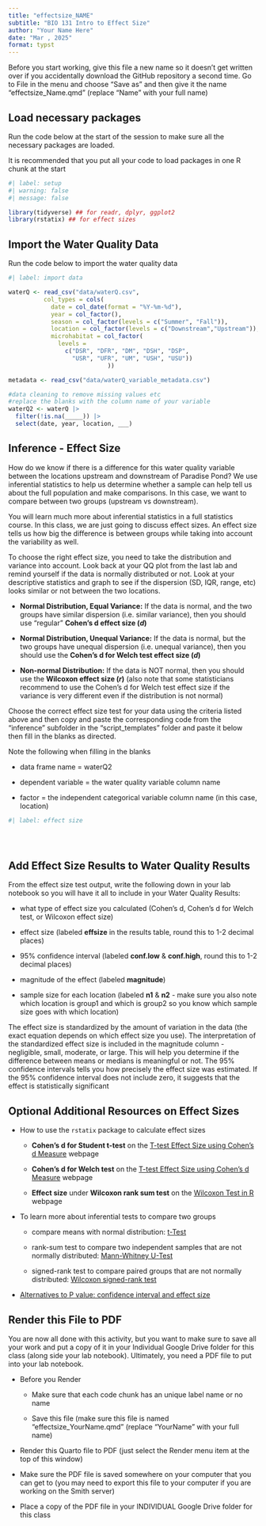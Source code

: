```yaml
---
title: "effectsize_NAME"
subtitle: "BIO 131 Intro to Effect Size"
author: "Your Name Here"
date: "Mar , 2025"
format: typst
---
```


Before you start working, give this file a new name so it doesn't get written over if you accidentally download the GitHub repository a second time. Go to File in the menu and choose "Save as" and then give it the name "effectsize_Name.qmd" (replace "Name" with your full name)

## Load necessary packages

Run the code below at the start of the session to make sure all the necessary packages are loaded.

It is recommended that you put all your code to load packages in one R chunk at the start

```r
#| label: setup
#| warning: false
#| message: false

library(tidyverse) ## for readr, dplyr, ggplot2
library(rstatix) ## for effect sizes

```

## Import the Water Quality Data

Run the code below to import the water quality data

```r
#| label: import data

waterQ <- read_csv("data/waterQ.csv",
          col_types = cols(
            date = col_date(format = "%Y-%m-%d"), 
            year = col_factor(),
            season = col_factor(levels = c("Summer", "Fall")),
            location = col_factor(levels = c("Downstream","Upstream")),
            microhabitat = col_factor(
              levels = 
                c("DSR", "DFR", "DM", "DSH", "DSP",
                  "USR", "UFR", "UM", "USH", "USU"))
                            ))

metadata <- read_csv("data/waterQ_variable_metadata.csv")

#data cleaning to remove missing values etc
#replace the blanks with the column name of your variable
waterQ2 <- waterQ |> 
  filter(!is.na(_____)) |> 
  select(date, year, location, ___)

```

## Inference - Effect Size

How do we know if there is a difference for this water quality variable between the locations upstream and downstream of Paradise Pond? We use inferential statistics to help us determine whether a sample can help tell us about the full population and make comparisons. In this case, we want to compare between two groups (upstream vs downstream).

You will learn much more about inferential statistics in a full statistics course. In this class, we are just going to discuss effect sizes. An effect size tells us how big the difference is between groups while taking into account the variability as well.

To choose the right effect size, you need to take the distribution and variance into account. Look back at your QQ plot from the last lab and remind yourself if the data is normally distributed or not. Look at your descriptive statistics and graph to see if the dispersion (SD, IQR, range, etc) looks similar or not between the two locations.

-   **Normal Distribution, Equal Variance:** If the data is normal, and the two groups have similar dispersion (i.e. similar variance), then you should use "regular" **Cohen's d effect size (*d*)**

-   **Normal Distribution, Unequal Variance:** If the data is normal, but the two groups have unequal dispersion (i.e. unequal variance), then you should use the **Cohen's d for Welch test effect size (*d*)**

-   **Non-normal Distribution:** If the data is NOT normal, then you should use the **Wilcoxon effect size (*r*)** (also note that some statisticians recommend to use the Cohen's d for Welch test effect size if the variance is very different even if the distribution is not normal)

Choose the correct effect size test for your data using the criteria listed above and then copy and paste the corresponding code from the "inference" subfolder in the "script_templates" folder and paste it below then fill in the blanks as directed.

Note the following when filling in the blanks

-   data frame name = waterQ2

-   dependent variable = the water quality variable column name

-   factor = the independent categorical variable column name (in this case, location)

```r
#| label: effect size   





```

## Add Effect Size Results to Water Quality Results

From the effect size test output, write the following down in your lab notebook so you will have it all to include in your Water Quality Results:

-   what type of effect size you calculated (Cohen's d, Cohen's d for Welch test, or Wilcoxon effect size)

-   effect size (labeled **effsize** in the results table, round this to 1-2 decimal places)

-   95% confidence interval (labeled **conf.low** & **conf.high**, round this to 1-2 decimal places)

-   magnitude of the effect (labeled **magnitude**)

-   sample size for each location (labeled **n1** & **n2** - make sure you also note which location is group1 and which is group2 so you know which sample size goes with which location)

The effect size is standardized by the amount of variation in the data (the exact equation depends on which effect size you use). The interpretation of the standardized effect size is included in the magnitude column - negligible, small, moderate, or large. This will help you determine if the difference between means or medians is meaningful or not. The 95% confidence intervals tells you how precisely the effect size was estimated. If the 95% confidence interval does not include zero, it suggests that the effect is statistically significant

::: {.callout-note appearance="minimal"}
## Optional Additional Resources on Effect Sizes

-   How to use the `rstatix` package to calculate effect sizes

    -   **Cohen’s d for Student t-test** on the [T-test Effect Size using Cohen's d Measure](https://www.datanovia.com/en/lessons/t-test-effect-size-using-cohens-d-measure/) webpage

    -   **Cohen’s d for Welch test** on the [T-test Effect Size using Cohen's d Measure](https://www.datanovia.com/en/lessons/t-test-effect-size-using-cohens-d-measure/) webpage

    -   **Effect size** under **Wilcoxon rank sum test** on the [Wilcoxon Test in R](https://www.datanovia.com/en/lessons/wilcoxon-test-in-r/) webpage

-   To learn more about inferential tests to compare two groups

    -   compare means with normal distribution: [t-Test](https://datatab.net/tutorial/t-test)

    -   rank-sum test to compare two independent samples that are not normally distributed: [Mann-Whitney U-Test](https://datatab.net/tutorial/mann-whitney-u-test)

    -   signed-rank test to compare paired groups that are not normally distributed: [Wilcoxon signed-rank test](https://datatab.net/tutorial/wilcoxon-test)

-   [Alternatives to P value: confidence interval and effect size](https://pmc.ncbi.nlm.nih.gov/articles/PMC5133225/)
:::

## Render this File to PDF

You are now all done with this activity, but you want to make sure to save all your work and put a copy of it in your Individual Google Drive folder for this class (along side your lab notebook). Ultimately, you need a PDF file to put into your lab notebook.

-   Before you Render

    -   Make sure that each code chunk has an unique label name or no name

    -   Save this file (make sure this file is named "effectsize_YourName.qmd" (replace "YourName" with your full name)

-   Render this Quarto file to PDF (just select the Render menu item at the top of this window)

-   Make sure the PDF file is saved somewhere on your computer that you can get to (you may need to export this file to your computer if you are working on the Smith server)

-   Place a copy of the PDF file in your INDIVIDUAL Google Drive folder for this class
